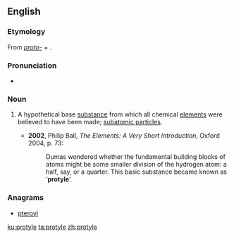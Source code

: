 ==English==

===Etymology===
From ''[[proto-]]'' + {{etyl|grc|en}} {{term|ὕλη||timber, material|lang=grc}}.

===Pronunciation===
* {{IPA|/ˈpɹəʊtaɪl/|lang=en}}

===Noun===
{{en-noun|~}}

# {{context|physics|chemistry|historical|lang=en}} A hypothetical base [[substance]] from which all chemical [[elements]] were believed to have been made; [[subatomic particles]].
#* '''2002''', Philip Ball, ''The Elements: A Very Short Introduction'', Oxford 2004, p. 73:
#*: Dumas wondered whether the fundamental building blocks of atoms might be some smaller division of the hydrogen atom: a half, say, or a quarter. This basic substance became known as ‘'''protyle'''’.

===Anagrams===
* [[pteroyl#English|pteroyl]]

[[ku:protyle]]
[[ta:protyle]]
[[zh:protyle]]